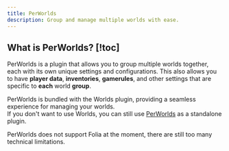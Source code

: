 ```yaml
---
title: PerWorlds
description: Group and manage multiple worlds with ease.
---
```


## What is PerWorlds? [!toc]

PerWorlds is a plugin that allows you to group multiple worlds together, each with its own unique settings and configurations.
This also allows you to have **player data**, **inventories**, **gamerules**, and other settings that are specific to **each** world **group**.

<Callout type="info" title="Also standalone!">

PerWorlds is bundled with the Worlds plugin, providing a seamless experience for managing your worlds.  
If you don't want to use Worlds, you can still use [PerWorlds](https://hangar.papermc.io/TheNextLvl/PerWorlds) as a standalone plugin.

</Callout>

<Callout type="error">
  PerWorlds does not support Folia at the moment, there are still too many technical limitations.
</Callout>
